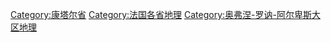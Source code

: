 [[Category:康塔尔省|Category:康塔尔省]]
[[Category:法国各省地理|Category:法国各省地理]]
[[Category:奥弗涅-罗讷-阿尔卑斯大区地理|Category:奥弗涅-罗讷-阿尔卑斯大区地理]]